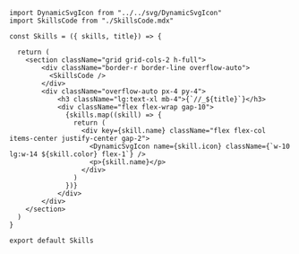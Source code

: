```tsx
import DynamicSvgIcon from "../../svg/DynamicSvgIcon"
import SkillsCode from "./SkillsCode.mdx"

const Skills = ({ skills, title}) => {

  return (
    <section className="grid grid-cols-2 h-full">
        <div className="border-r border-line overflow-auto">
          <SkillsCode />
        </div>
        <div className="overflow-auto px-4 py-4">
            <h3 className="lg:text-xl mb-4">{`//_${title}`}</h3>
            <div className="flex flex-wrap gap-10">
              {skills.map((skill) => {
                return (
                  <div key={skill.name} className="flex flex-col items-center justify-center gap-2">
                    <DynamicSvgIcon name={skill.icon} className={`w-10 lg:w-14 ${skill.color} flex-1`} />
                    <p>{skill.name}</p>
                  </div>
                )
              })}
            </div>
        </div>
    </section>
  )
}

export default Skills
```

